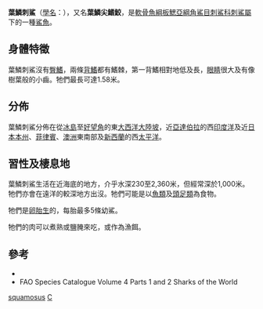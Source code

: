 {{Speciesbox
| name = 葉鱗刺鯊
| image = Centrophorus squamosus (leafscale gulper shark).gif
| image_width = 250px
| status = VU
| status_system = iucn3.1
| status_ref = <ref name=iucn>{{IUCN2009|assessors=White, W.T.|year=2003|id=41871|title=Centrophorus squamosus|downloaded=2009-09-09}}</ref>
| trend = down
| range_map = Centrophorus squamosus distmap.png
| range_map_width = 250px
| genus = Centrophorus
| species = squamosus
| authority = [[Pierre_Joseph_Bonnaterre|Bonnaterre]], 1788
| synonyms = *''Centrophorus foliaceus''<br /><small>Günther, 1877</small>'' 
*''Centrophorus nilsoni''<br /><small>Thompson, 1930</small> ''
*''Centroscymnus fuscus''<br /><small>Gilchrist & von Bonde, 1924</small>''
*''Encheiridiodon hendersoni''<br /><small> Smith, 1967</small> ''
*''Lepidorhinus squamosus''<br /><small>Bonnaterre, 1788</small>''
*''Lepidorphinus foliaceus''<br /><small> Günther, 1877</small>''
*''Machephilus dumerili''<br /><small> Johnson, 1868</small> ''
*''Squalus squamosus''<br /><small>Bonnaterre, 1788</small> ''
}}

'''葉鱗刺鯊'''（[[學名|學名]]：{{lang|la|''Centrophorus squamosus''}}），又名'''葉鱗尖鰭鮫'''，是[[軟骨魚綱|軟骨魚綱]][[板鰓亞綱|板鰓亞綱]][[角鯊目|角鯊目]][[刺鯊科|刺鯊科]][[刺鯊屬|刺鯊屬]]下的一種[[鯊魚|鯊魚]]。

==身體特徵==
葉鱗刺鯊沒有[[臀鰭|臀鰭]]，兩條[[背鰭|背鰭]]都有鰭棘，第一背鰭相對地低及長，[[眼睛|眼睛]]很大及有像樹葉般的小齒。牠們最長可達1.58米。

==分佈==
葉鱗刺鯊分佈在從[[冰島|冰島]]至[[好望角|好望角]]的東[[大西洋|大西洋]][[大陸坡|大陸坡]]，近[[亞達伯拉|亞達伯拉]]的西[[印度洋|印度洋]]及近[[日本|日本]][[本州|本州]]、[[菲律賓|菲律賓]]、[[澳洲|澳洲]]東南部及[[新西蘭|新西蘭]]的西[[太平洋|太平洋]]。

==習性及棲息地==
葉鱗刺鯊生活在近海底的地方，介乎水深230至2,360米，但經常深於1,000米。牠們亦會在遠洋的較深地方出沒。牠們可能是以[[魚類|魚類]]及[[頭足類|頭足類]]為食物。

牠們是[[卵胎生|卵胎生]]的，每胎最多5條幼鯊。

牠們的肉可以煮熟或鹽腌來吃，或作為漁餌。

==參考==
{{reflist}}
* {{ITIS|ID=160635 |taxon=Centrophorus squamosus}}
* FAO Species Catalogue Volume 4 Parts 1 and 2 Sharks of the World
{{Selachimorpha|S.}}
{{Taxonbar|from=Q2165509}}

[[Category:刺鯊屬|squamosus]]
[[Category:1788年描述的魚類|C]]